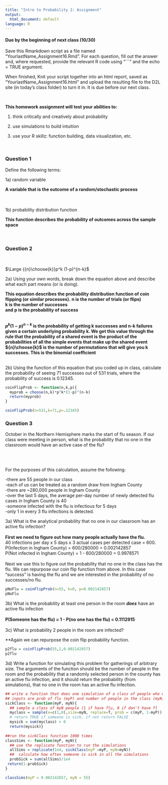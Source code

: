 ```yaml
---
title: "Intro to Probability 2: Assignment"
output:
  html_document: default
language: R
---
```


<!-- To render the assignment in Rmarkdown, enter the command below in the R console -->
<!-- rmarkdown::render("Class_16_Assignment.Rmd") -->

#### Due by the beginning of next class (10/30)

Save this Rmarkdown script as a file named “YourlastName_Assignment16.Rmd”. 
For each question, fill out the answer and, where requested, 
provide the relevant R code using "```" and the echo = TRUE argument.

When finished, Knit your script together into an html report, 
saved as “YourlastName_Assignment16.html” and upload the 
resulting file to the D2L site (in today’s class folder) to turn it in. 
It is due before our next class.

\

**This homework assignment will test your abilities to:**

1. think critically and creatively about probability

2. use simulations to build intuition

3. use your R skillz: function building, data visualization, etc.

\

### Question 1

Define the following terms: 

1a) random variable
 
 **A variable that is the outcome of a random/stochastic process**
 \
 \
 \
 
1b) probability distribution function
 
 **This function describes the probability of outcomes across the sample space**
 \
 \
 \


### Question 2
\
<div class="centered">
$\Large {{n}\choose{k}}p^k (1-p)^{n-k}$
</div>

2a) Using your own words, break down the equation above and 
describe what each part means (or is doing).

**This equation describes the probability distribution function of coin flipping (or similar processes).**
**n is the number of trials (or flips)**\
**k is the number of successes**\
**and p is the probability of success**\

\
**$p^{k} (1-p)^{n-k}$ is the probability of getting k successes and n-k failures given a certain underlying probability k. We get this value through the rule that the probability of a shared event is the product of the probabilities of all the simple events that make up the shared event**
**${n}\choose{k}$ is the number of permutations that will give you k successes. This is the binomial coefficient**
\
\

2b) Using the function of this equation that you coded up in class, calculate the probability of 
seeing 71 successes out of 531 trials, where the probability of success is 0.12345.

```r

coinFlipProb <- function(n,k,p){
  myprob = choose(n,k)*p^k*(1-p)^(n-k)
  return(myprob)
}

coinFlipProb(n=531,k=71,p=.12345)

```

### Question 3

October in the Northern Hemisphere marks the start of flu season.
If our class were meeting in person, what is the probability 
that no one in the classroom would have an active case of the flu?

\
\

For the purposes of this calculation, assume the following:

-there are 55 people in our class\
-each of us can be treated as a random draw from Ingham County\
-there are ~280,000 people in Ingham County\
-over the last 5 days, the average per-day number of newly detected flu cases in Ingham County is 40\
-someone infected with the flu is infectious for 5 days\
-only 1 in every 3 flu infections is detected.\

3a) What is the analytical probability that no one in our classroom 
has an active flu infection?\
\
**First we need to figure out how many people actually have the flu.**\
40 infections per day x 5 days x 3 actual cases per detected case = 600.\
P(Infection in Ingham County) = 600/280000 = 0.002142857\
P(Not infected in Ingham County) = 1 - 600/280000 = 0.9978571\
\
Next we use this to figure out the probability that no one in the class has the flu. We can repurpose our coin flip function from above. In this case "success" is having the flu and we are interested in the probability of no successes/no flu.\
```r
pNoFlu = coinFlipProb(n=55, k=0, p=0.002142857)
pNoFlu
```

3b) What is the probability at least one person in the room **_does_** have an active 
flu infection\
\
**P(Someone has the flu) = 1 - P(no one has the flu) = 0.1112915**
\
\
3c) What is probability 2 people in the room are infected?

**Again we can repurpose the coin flip probability function.

```r
p2flu = coinFlipProb(55,2,0.002142857)
p2flu
```



3d) Write a function for simulating this problem for gatherings of arbitrary size.
The arguments of the function should be the number of people in the room 
and the probability that a randomly selected person in the county has an active flu infection,
and it should return the probability (from simulations), 
that no one in the room has an active flu infection.

```r

## write a function that does one simulation of a class of people who may or may not have the flu
## inputs are prob of flu (myP) and number of people in the class (myN)
sickClass <- function(myP, myN){
  ## sample a class of myN people (1 if have flu, 0 if don't have fl
  myclass = sample(x=c(1,0),size=myN, replace=T, prob = c(myP, 1-myP))
  # return TRUE if someone is sick, if not return FALSE
  mysick = sum(myclass) > 0 
  return(mysick)}
  
##run the sickClass function 1000 times
classSims <- function(myP, myN){
  ## use the replicate function to run the simulations
  allSims = replicate(1e4, sickClass(myP =myP, myN=myN))
  ##  calculate how often someone is sick in all the simulations
  probSick = sum(allSims)/1e4
 return(1-probSick) 
}

classSims(myP = 0.002142857, myN = 55)

```



